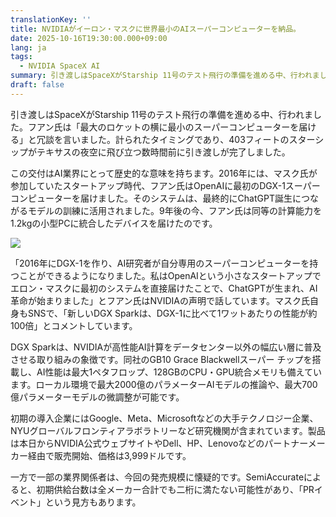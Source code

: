 ```yaml
---
translationKey: ''
title: NVIDIAがイーロン・マスクに世界最小のAIスーパーコンピューターを納品。
date: 2025-10-16T19:30:00.000+09:00
lang: ja
tags:
  - NVIDIA SpaceX AI
summary: 引き渡しはSpaceXがStarship 11号のテスト飛行の準備を進める中、行われました。フアン氏は「最大のロケットの横に最小のスーパーコンピューターを届ける」と冗談を言いました。計られたタイミングであり、403フィートのスターシップがテキサスの夜空に飛び立つ数時間前に引き渡しが完了しました。
draft: false
---
```

引き渡しはSpaceXがStarship 11号のテスト飛行の準備を進める中、行われました。フアン氏は「最大のロケットの横に最小のスーパーコンピューターを届ける」と冗談を言いました。計られたタイミングであり、403フィートのスターシップがテキサスの夜空に飛び立つ数時間前に引き渡しが完了しました。

この交付はAI業界にとって歴史的な意味を持ちます。2016年には、マスク氏が参加していたスタートアップ時代、フアン氏はOpenAIに最初のDGX-1スーパーコンピューターを届けました。そのシステムは、最終的にChatGPT誕生につながるモデルの訓練に活用されました。9年後の今、フアン氏は同等の計算能力を1.2kgの小型PCに統合したデバイスを届けたのです。

![](/images/posts/L1031167-retouch.jpg)

「2016年にDGX-1を作り、AI研究者が自分専用のスーパーコンピューターを持つことができるようになりました。私はOpenAIという小さなスタートアップでエロン・マスクに最初のシステムを直接届けたことで、ChatGPTが生まれ、AI革命が始まりました」とフアン氏はNVIDIAの声明で話しています。マスク氏自身もSNSで、「新しいDGX Sparkは、DGX-1に比べて1ワットあたりの性能が約100倍」とコメントしています。

DGX Sparkは、NVIDIAが高性能AI計算をデータセンター以外の幅広い層に普及させる取り組みの象徴です。同社のGB10 Grace Blackwellスーパー チップを搭載し、AI性能は最大1ペタフロップ、128GBのCPU・GPU統合メモリも備えています。ローカル環境で最大2000億のパラメーターAIモデルの推論や、最大700億パラメーターモデルの微調整が可能です。

初期の導入企業にはGoogle、Meta、Microsoftなどの大手テクノロジー企業、NYUグローバルフロンティアラボラトリーなど研究機関が含まれています。製品は本日からNVIDIA公式ウェブサイトやDell、HP、Lenovoなどのパートナーメーカー経由で販売開始、価格は3,999ドルです。

一方で一部の業界関係者は、今回の発売規模に懐疑的です。SemiAccurateによると、初期供給台数は全メーカー合計でも二桁に満たない可能性があり、「PRイベント」という見方もあります。
